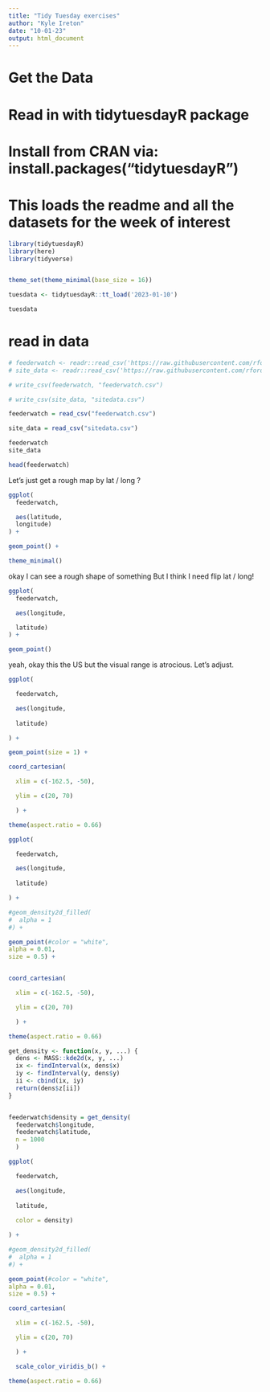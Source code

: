 ```yaml
---
title: "Tidy Tuesday exercises"
author: "Kyle Ireton"
date: "10-01-23"
output: html_document
---
```


# Get the Data

# Read in with tidytuesdayR package 
# Install from CRAN via: install.packages("tidytuesdayR")
# This loads the readme and all the datasets for the week of interest

```r

library(tidytuesdayR)
library(here)
library(tidyverse)


theme_set(theme_minimal(base_size = 16))
```


```r

tuesdata <- tidytuesdayR::tt_load('2023-01-10')

tuesdata

```

# read in data

```r

# feederwatch <- readr::read_csv('https://raw.githubusercontent.com/rfordatascience/tidytuesday/master/data/2023/2023-01-10/PFW_2021_public.csv')
# site_data <- readr::read_csv('https://raw.githubusercontent.com/rfordatascience/tidytuesday/master/data/2023/2023-01-10/PFW_count_site_data_public_2021.csv')

```

```r

# write_csv(feederwatch, "feederwatch.csv")

# write_csv(site_data, "sitedata.csv")

```


```r

feederwatch = read_csv("feederwatch.csv")

site_data = read_csv("sitedata.csv")

```

```r

feederwatch
site_data

```

```r

head(feederwatch)

```

Let's just get a rough map by lat / long ? 

```r

ggplot(
  feederwatch,

  aes(latitude,
  longitude)
) +

geom_point() +

theme_minimal()

```

okay I can see a rough shape of something 
But I think I need flip lat / long! 

```r

ggplot(
  feederwatch,

  aes(longitude,

  latitude)
) +

geom_point() 

```

yeah, okay this the US but the visual range is atrocious. Let's adjust.

```r

ggplot(

  feederwatch,

  aes(longitude,
  
  latitude)

) +

geom_point(size = 1) +

coord_cartesian(

  xlim = c(-162.5, -50),

  ylim = c(20, 70)

  ) +

theme(aspect.ratio = 0.66)

```


```r

ggplot(

  feederwatch,

  aes(longitude,
  
  latitude)

) +

#geom_density2d_filled(
#  alpha = 1
#) +

geom_point(#color = "white",
alpha = 0.01,
size = 0.5) +


coord_cartesian(

  xlim = c(-162.5, -50),

  ylim = c(20, 70)

  ) +

theme(aspect.ratio = 0.66)

```

```r

get_density <- function(x, y, ...) {
  dens <- MASS::kde2d(x, y, ...)
  ix <- findInterval(x, dens$x)
  iy <- findInterval(y, dens$y)
  ii <- cbind(ix, iy)
  return(dens$z[ii])
}



```


```r

feederwatch$density = get_density(
  feederwatch$longitude,
  feederwatch$latitude,
  n = 1000
  )

ggplot(

  feederwatch,

  aes(longitude,
  
  latitude,
  
  color = density)

) +

#geom_density2d_filled(
#  alpha = 1
#) +

geom_point(#color = "white",
alpha = 0.01,
size = 0.5) +

coord_cartesian(

  xlim = c(-162.5, -50),

  ylim = c(20, 70)

  ) +

  scale_color_viridis_b() +

theme(aspect.ratio = 0.66)

```

